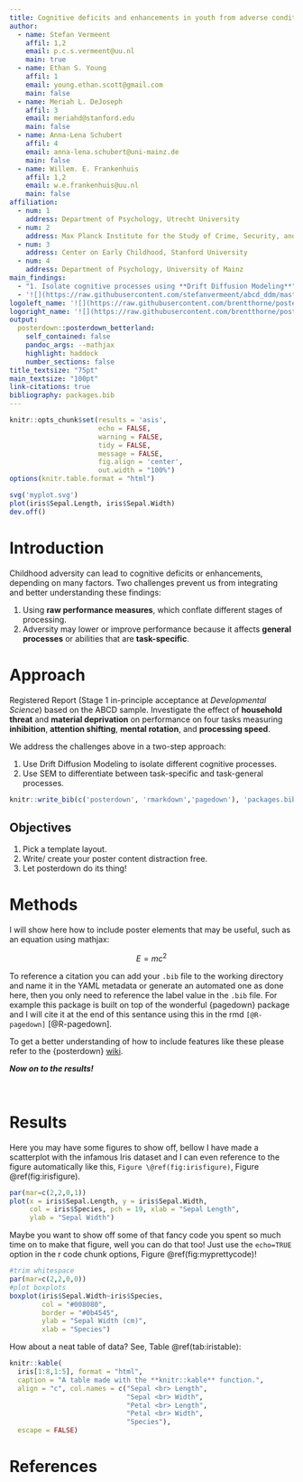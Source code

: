 ```yaml
---
title: Cognitive deficits and enhancements in youth from adverse conditions. An integrative assessment using Drift Diffusion Modeling in the ABCD study
author:
  - name: Stefan Vermeent
    affil: 1,2
    email: p.c.s.vermeent@uu.nl
    main: true
  - name: Ethan S. Young
    affil: 1
    email: young.ethan.scott@gmail.com
    main: false
  - name: Meriah L. DeJoseph
    affil: 3
    email: meriahd@stanford.edu
    main: false
  - name: Anna-Lena Schubert
    affil: 4
    email: anna-lena.schubert@uni-mainz.de
    main: false
  - name: Willem. E. Frankenhuis
    affil: 1,2
    email: w.e.frankenhuis@uu.nl
    main: false
affiliation:
  - num: 1
    address: Department of Psychology, Utrecht University
  - num: 2
    address: Max Planck Institute for the Study of Crime, Security, and Law
  - num: 3
    address: Center on Early Childhood, Stanford University
  - num: 4
    address: Department of Psychology, University of Mainz
main_findings:
  - "1. Isolate cognitive processes using **Drift Diffusion Modeling**"
  - '![](https://raw.githubusercontent.com/stefanvermeent/abcd_ddm/master/registered_report/images/fig1.png){.main_pic}'
logoleft_name: '![](https://raw.githubusercontent.com/brentthorne/posterdown/master/images/qr-code-black.png){.main-img-left}'
logoright_name: '![](https://raw.githubusercontent.com/brentthorne/posterdown/master/images/betterhexlogo.png){.main-img-right}'
output: 
  posterdown::posterdown_betterland:
    self_contained: false
    pandoc_args: --mathjax
    highlight: haddock
    number_sections: false
title_textsize: "75pt"
main_textsize: "100pt"
link-citations: true
bibliography: packages.bib
---
```


```r
knitr::opts_chunk$set(results = 'asis',
                      echo = FALSE,
                      warning = FALSE,
                      tidy = FALSE,
                      message = FALSE,
                      fig.align = 'center',
                      out.width = "100%")
options(knitr.table.format = "html") 
```

```r
svg('myplot.svg')
plot(iris$Sepal.Length, iris$Sepal.Width)
dev.off()
```

# Introduction

Childhood adversity can lead to cognitive deficits or enhancements, depending on many factors. 
Two challenges prevent us from integrating and better understanding these findings:

1. Using **raw performance measures**, which conflate different stages of processing.
2. Adversity may lower or improve performance because it affects **general processes** or abilities that are **task-specific**.

# Approach

Registered Report (Stage 1 in-principle acceptance at *Developmental Science*) based on the ABCD sample. 
Investigate the effect of **household threat** and **material deprivation** on performance on four tasks measuring **inhibition**, **attention shifting**, **mental rotation**, and **processing speed**.

We address the challenges above in a two-step approach:

1. Use Drift Diffusion Modeling to isolate different cognitive processes.
2. Use SEM to differentiate between task-specific and task-general processes.




    

```r
knitr::write_bib(c('posterdown', 'rmarkdown','pagedown'), 'packages.bib')
```

## Objectives

1. Pick a template layout.
2. Write/ create your poster content distraction free.
3. Let posterdown do its thing!

# Methods

I will show here how to include poster elements that may be useful, such as an equation using mathjax:

$$
E = mc^2
$$

To reference a citation you can add your `.bib` file to the working directory and name it in the YAML metadata or generate an automated one as done here, then you only need to reference the label value in the `.bib` file. For example this package is built on top of the wonderful {pagedown} package and I will cite it at the end of this sentance using this in the rmd `[@R-pagedown]` [@R-pagedown].

To get a better understanding of how to include features like these please refer to the {posterdown} [wiki](https://github.com/posterdown/wiki).

**_Now on to the results!_**

<br>

# Results

Here you may have some figures to show off, bellow I have made a scatterplot with the infamous Iris dataset and I can even reference to the figure automatically like this, `Figure \@ref(fig:irisfigure)`, Figure \@ref(fig:irisfigure).

```r
par(mar=c(2,2,0,1))
plot(x = iris$Sepal.Length, y = iris$Sepal.Width,
     col = iris$Species, pch = 19, xlab = "Sepal Length",
     ylab = "Sepal Width")
```

Maybe you want to show off some of that fancy code you spent so much time on to make that figure, well you can do that too! Just use the `echo=TRUE` option in the r code chunk options, Figure \@ref(fig:myprettycode)!

```r
#trim whitespace
par(mar=c(2,2,0,0))
#plot boxplots
boxplot(iris$Sepal.Width~iris$Species,
        col = "#008080", 
        border = "#0b4545",
        ylab = "Sepal Width (cm)",
        xlab = "Species")
```

How about a neat table of data? See, Table \@ref(tab:iristable):

```r
knitr::kable(
  iris[1:8,1:5], format = "html",
  caption = "A table made with the **knitr::kable** function.",
  align = "c", col.names = c("Sepal <br> Length",
                             "Sepal <br> Width",
                             "Petal <br> Length",
                             "Petal <br> Width",
                             "Species"),
  escape = FALSE)
```

# References

